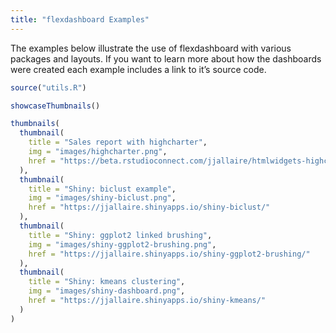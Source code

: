 ```yaml
---
title: "flexdashboard Examples"
---
```


The examples below illustrate the use of flexdashboard with various packages and layouts. If you want to learn more about how the dashboards were created each example includes a link to it's source code. 

```r
source("utils.R")
```


```r

showcaseThumbnails()

thumbnails(
  thumbnail(
    title = "Sales report with highcharter",
    img = "images/highcharter.png",
    href = "https://beta.rstudioconnect.com/jjallaire/htmlwidgets-highcharter/"
  ),
  thumbnail(
    title = "Shiny: biclust example",
    img = "images/shiny-biclust.png",
    href = "https://jjallaire.shinyapps.io/shiny-biclust/"
  ),
  thumbnail(
    title = "Shiny: ggplot2 linked brushing",
    img = "images/shiny-ggplot2-brushing.png",
    href = "https://jjallaire.shinyapps.io/shiny-ggplot2-brushing/"
  ),
  thumbnail(
    title = "Shiny: kmeans clustering",
    img = "images/shiny-dashboard.png",
    href = "https://jjallaire.shinyapps.io/shiny-kmeans/"
  )
)
```

